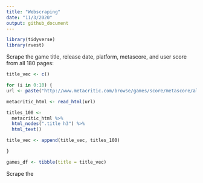 ```yaml
---
title: "Webscraping"
date: "11/3/2020"
output: github_document
---
```


```r
library(tidyverse)
library(rvest)
```

Scrape the game title, release date, platform, metascore, and user score from all 180 pages:

```r
title_vec <- c()

for (i in 0:10) {
url <- paste("http://www.metacritic.com/browse/games/score/metascore/all/psvita/filtered?view=detailed&page=", i, sep = "")

metacritic_html <- read_html(url)

titles_100 <-
  metacritic_html %>% 
  html_nodes(".title h3") %>% 
  html_text() 

title_vec <- append(title_vec, titles_100)

}

games_df <- tibble(title = title_vec)
```

Scrape the 